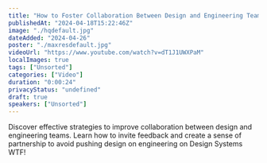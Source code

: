 ```yaml
---
title: "How to Foster Collaboration Between Design and Engineering Teams"
publishedAt: "2024-04-18T15:22:46Z"
image: "./hqdefault.jpg"
dateAdded: "2024-04-26"
poster: "./maxresdefault.jpg"
videoUrl: "https://www.youtube.com/watch?v=dT1J1UWXPaM"
localImages: true
tags: ["Unsorted"]
categories: ["Video"]
duration: "0:00:24"
privacyStatus: "undefined"
draft: true
speakers: ["Unsorted"]
---
```

Discover effective strategies to improve collaboration between design and engineering teams. Learn how to invite feedback and create a sense of partnership to avoid pushing design on engineering on Design Systems WTF!
